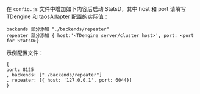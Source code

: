 在 `config.js` 文件中增加如下内容后启动 StatsD，其中 host 和 port 请填写 TDengine 和 taosAdapter 配置的实际值：

```
backends 部分添加 "./backends/repeater"
repeater 部分添加 { host:'<TDengine server/cluster host>', port: <port for StatsD>}
```

示例配置文件：

```
{
port: 8125
, backends: ["./backends/repeater"]
, repeater: [{ host: '127.0.0.1', port: 6044}]
}
```
